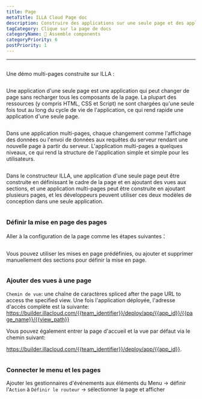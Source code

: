 ```yaml
---
title: Page
metaTitle: ILLA Cloud Page doc
description: Construire des applications sur une seule page et des applications sur plusieurs pages sur ILLA
tagCategory: Clique sur la page de docs
categoryName: 🧬 Assemble components
categoryPriority: 6
postPriority: 1
---
```


* * *

## <Heading hidden>Page</Heading>

Une démo multi-pages construite sur ILLA : 

<img src='https://cdn.illacloud.com/official-website/img/docs/assemble/page1.gif' alt="" />

Une application d'une seule page est une application qui peut changer de page sans recharger tous les composants de la page. La plupart des ressources (y compris HTML, CSS et Script) ne sont chargées qu'une seule fois tout au long du cycle de vie de l'application, ce qui rend rapide une application d'une seule page.

<img src='https://cdn.illacloud.com/official-website/img/docs/assemble/page2.png' alt="" />

Dans une application multi-pages, chaque changement comme l'affichage des données ou l'envoi de données aux requêtes du serveur rendant une nouvelle page à partir du serveur. L'application multi-pages a quelques niveaux, ce qui rend la structure de l'application simple et simple pour les utilisateurs.

<img src='https://cdn.illacloud.com/official-website/img/docs/assemble/page3.png' alt="" />

Dans le constructeur ILLA, une application d'une seule page peut être construite en définissant le cadre de la page et en ajoutant des vues aux sections, et une application multi-pages peut être construite en ajoutant plusieurs pages, et les développeurs peuvent utiliser ces deux modèles de conception dans une seule application.

<img src='https://cdn.illacloud.com/official-website/img/docs/assemble/page4.png' alt="" />

### Définir la mise en page des pages

Aller à la configuration de la page comme les étapes suivantes：

<img src='https://cdn.illacloud.com/official-website/img/docs/assemble/page5.png' alt="" />

Vous pouvez utiliser les mises en page prédéfinies, ou ajouter et supprimer manuellement des sections pour définir la mise en page. 

<img src='https://cdn.illacloud.com/official-website/img/docs/assemble/page6.gif' alt="" />

### Ajouter des vues à une page

`Chemin de vue`: une chaîne de caractères spliced after the page URL to access the specified view. Une fois l'application déployée, l'adresse d'accès complète est la suivante: https://builder.illacloud.com/{{team_identifier}}/deploy/app/{{app_id}}/{{page_name}}/{{view_path}}

Vous pouvez également entrer la page d'accueil et la vue par défaut via le chemin suivant:

https://builder.illacloud.com/{{team_identifier}}/deploy/app/{{app_id}}. 

<img src='https://cdn.illacloud.com/official-website/img/docs/assemble/page7.png' alt="" />

### Connecter le menu et les pages

Ajouter les gestionnaires d'événements aux éléments du Menu → définir l'`Action` à `Définir le routeur` → sélectionner la page et afficher

<img src='https://cdn.illacloud.com/official-website/img/docs/assemble/page8.gif' alt="" />
